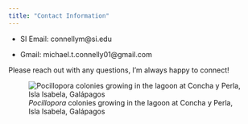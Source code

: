 ```yaml
---
title: "Contact Information"
---
```


* SI Email:       connellym@si.edu  

* Gmail:          michael.t.connelly01@gmail.com  

Please reach out with any questions, I'm always happy to connect!

![*Pocillopora* colonies growing in the lagoon at Concha y Perla, Isla Isabela, Galápagos](./images/Pocillopora_Concha.JPG)